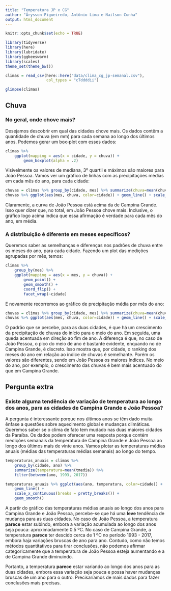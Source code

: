 ```yaml
---
title: "Temperatura JP x CG"
author: "Árysson Figueiredo, Antônio Lima e Nailson Cunha"
output: html_document
---
```


```r
knitr::opts_chunk$set(echo = TRUE)
```

```r
library(tidyverse)
library(here)
library(lubridate)
library(ggbeeswarm)
library(scales)
theme_set(theme_bw())
```

```r
climas = read_csv(here::here("data/clima_cg_jp-semanal.csv"), 
                  col_types = "cTddddii")

glimpse(climas)
```

## Chuva

### No geral, onde chove mais?

Desejamos descobrir em qual das cidades chove mais. Os dados contêm a quantidade de chuva (em mm) para cada semana ao longo dos últimos anos. Podemos gerar um box-plot com esses dados:

```r
climas %>%
    ggplot(mapping = aes(x = cidade, y = chuva)) +
        geom_boxplot(alpha = .2)
```

Visivelmente os valores de mediana, 3º quartil e máximos são maiores para João Pessoa. Vamos ver um gráfico de linhas com as precipitações médias em cada mês do ano, para cada cidade:

```r
chuvas = climas %>% group_by(cidade, mes) %>% summarize(chuva=mean(chuva))
chuvas %>% ggplot(aes(mes, chuva, color=cidade)) + geom_line() + scale_x_continuous(breaks=pretty_breaks())
```

Claramente, a curva de João Pessoa está acima da de Campina Grande. Isso quer dizer que, no total, em João Pessoa chove mais. Inclusive, o gráfico logo acima indica que essa afirmação é verdade para cada mês do ano, em média.

### A distribuição é diferente em meses específicos? 

Queremos saber as semelhanças e diferenças nos padrões de chuva entre os meses do ano, para cada cidade. Fazendo um plot das medições agrupadas por mês, temos:

```r
climas %>%
    group_by(mes) %>%
    ggplot(mapping = aes(x = mes, y = chuva)) +
        geom_point() + 
        geom_smooth() +
        coord_flip() + 
        facet_wrap(~cidade)
```

E novamente recorremos ao gráfico de precipitação média por mês do ano:

```r
chuvas = climas %>% group_by(cidade, mes) %>% summarize(chuva=mean(chuva))
chuvas %>% ggplot(aes(mes, chuva, color=cidade)) + geom_line() + scale_x_continuous(breaks=pretty_breaks())
```

O padrão que se percebe, para as duas cidades, é que há um crescimento da precipitação de chuvas do início para o meio do ano. Em seguida, uma queda acentuada em direção ao fim de ano. A diferença é que, no caso de João Pessoa, o pico do meio de ano é bastante evidente, enquando no de Campina Grande, é discreto. Isso mostra que, por cidade, o ranking dos meses do ano em relação ao índice de chuvas é semelhante. Porém os valores são diferentes, sendo em João Pessoa os maiores índices. No meio do ano, por exemplo, o crescimento das chuvas é bem mais acentuado do que em Campina Grande.

## Pergunta extra

### Existe alguma tendência de variação de temperatura ao longo dos anos, para as cidades de Campina Grande e João Pessoa?

A pergunta é interessante porque nos últimos anos se têm dado muita ênfase a questões sobre aquecimento global e mudanças climáticas. Queremos saber se o clima de fato tem mudado nas duas maiores cidades da Paraíba. Os dados podem oferecer uma resposta porque contém medições semanais da temperatura de Campina Grande e João Pessoa ao longo dos últimos mais de vinte anos. Vamos plotar as temperaturas médias anuais (médias das temperaturas médias semanais) ao longo do tempo.

```r
temperaturas_anuais = climas %>% 
    group_by(cidade, ano) %>% 
    summarize(temperatura=mean(tmedia)) %>% 
    filter(between(ano, 1993, 2017))

temperaturas_anuais %>% ggplot(aes(ano, temperatura, color=cidade)) + 
    geom_line() + 
    scale_x_continuous(breaks = pretty_breaks()) +
    geom_smooth()

```

A partir do gráfico das temperaturas médias anuais ao longo dos anos para Campina Grande e João Pessoa, percebe-se que há uma **leve** tendência de mudança para as duas cidades. No caso de João Pessoa, a temperatura **parece** estar subindo, embora a variação acumulada ao longo dos anos seja pouca: aproximadamente 0.5 ºC. No caso de Campina Grande, a temperatura **parece** ter descido cerca de 1 ºC no período 1993 - 2017, embora haja variações bruscas de ano para ano. Contudo, como não temos métodos quantitativos para tirar conclusões, não podemos afirmar categoricamente que a temperatura de João Pessoa esteja aumentando e a de Campina Grande diminuindo.

Portanto, a temperatura **parece** estar variando ao longo dos anos para as duas cidades, embora essa variação seja pouca e possa haver mudanças bruscas de um ano para o outro. Precisaríamos de mais dados para fazer conclusões mais precisas.



